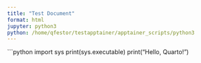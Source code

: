 ```yaml
---
title: "Test Document"
format: html
jupyter: python3
python: /home/qfestor/testapptainer/apptainer_scripts/python3
---
```


```python
import sys
print(sys.executable)
print("Hello, Quarto!")
